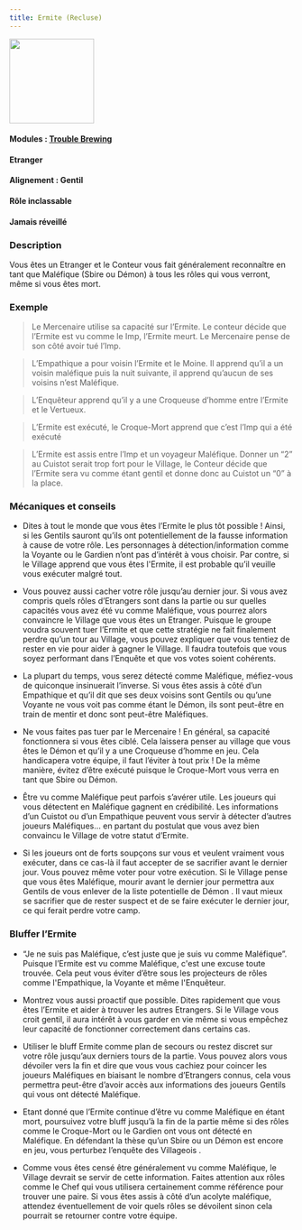 ```yaml
---
title: Ermite (Recluse)
---
```


<img src='/img/blood-on-the-clocktower/roles/ermite.png' height='150' />

#### Modules : [Trouble Brewing](../modules/trouble-brewing)
#### Etranger
#### Alignement : Gentil
#### Rôle inclassable
#### Jamais réveillé


### Description
Vous êtes un Etranger et le Conteur vous fait généralement reconnaître en tant que Maléfique (Sbire ou Démon) à tous les rôles qui vous verront, même si vous êtes mort.


### Exemple
> Le Mercenaire utilise sa capacité sur l’Ermite. Le conteur décide que l’Ermite est vu comme le Imp, l’Ermite meurt. Le Mercenaire pense de son côté avoir tué l’Imp.

> L’Empathique a pour voisin l’Ermite et le Moine. Il apprend qu’il a un voisin maléfique puis la nuit suivante, il apprend qu’aucun de ses voisins n’est Maléfique.

> L’Enquêteur apprend qu’il y a une Croqueuse d’homme entre l’Ermite et le Vertueux.

> L’Ermite est exécuté, le Croque-Mort apprend que c’est l’Imp qui a été exécuté

> L’Ermite est assis entre l’Imp et un voyageur Maléfique. Donner un “2” au Cuistot serait trop fort pour le Village, le Conteur décide que l’Ermite sera vu comme étant gentil et donne donc au Cuistot un “0” à la place.


### Mécaniques et conseils
- Dites à tout le monde que vous êtes l’Ermite le plus tôt possible ! Ainsi, si les Gentils sauront qu’ils ont potentiellement de la fausse information à cause de votre rôle. Les personnages  à détection/information comme la Voyante ou le Gardien n’ont pas d’intérêt à vous choisir. Par contre, si le Village apprend que vous êtes l'Ermite, il est probable qu’il veuille vous exécuter malgré tout.

- Vous pouvez aussi cacher votre rôle jusqu’au dernier jour. Si vous avez compris quels rôles d’Etrangers sont dans la partie ou sur quelles capacités vous avez été vu comme Maléfique, vous pourrez alors convaincre le Village que vous êtes un Etranger. Puisque le groupe voudra souvent tuer l’Ermite et que cette stratégie ne fait finalement perdre qu’un tour au Village, vous pouvez expliquer que vous tentiez de rester en vie pour aider à gagner le Village. Il faudra toutefois que vous soyez performant dans l’Enquête et que vos votes soient cohérents.

- La plupart du temps, vous serez détecté comme Maléfique, méfiez-vous de quiconque insinuerait l’inverse. Si vous êtes assis à côté d’un Empathique et qu’il dit que ses deux voisins sont Gentils ou qu’une Voyante ne vous voit pas comme étant le Démon, ils sont peut-être en train de mentir et donc sont peut-être Maléfiques.

- Ne vous faites pas tuer par le Mercenaire ! En général, sa capacité fonctionnera si vous êtes ciblé. Cela laissera penser au village que vous êtes le Démon et qu’il y a une Croqueuse d’homme en jeu. Cela handicapera votre équipe, il faut l’éviter à tout prix ! De la même manière, évitez d’être exécuté puisque le Croque-Mort vous verra en tant que Sbire ou Démon.

- Être vu comme Maléfique peut parfois s’avérer utile. Les joueurs qui vous détectent en Maléfique gagnent en crédibilité. Les informations d’un Cuistot ou d’un Empathique peuvent vous servir à détecter d’autres joueurs Maléfiques… en partant du postulat que vous avez bien convaincu le Village de votre statut d’Ermite. 

- Si les joueurs ont de forts soupçons sur vous et veulent vraiment vous exécuter, dans ce cas-là il faut accepter de se sacrifier avant le dernier jour. Vous pouvez même voter pour votre exécution. Si le Village pense que vous êtes Maléfique, mourir avant le dernier jour permettra aux Gentils de vous enlever de la liste potentielle de Démon . Il vaut mieux se sacrifier que de rester suspect et de se faire exécuter le dernier jour, ce qui ferait perdre votre camp.


### Bluffer l’Ermite 
- “Je ne suis pas Maléfique, c’est juste que je suis vu comme Maléfique”. Puisque l’Ermite est vu comme Maléfique, c'est une excuse toute trouvée. Cela peut vous éviter d’être sous les projecteurs de rôles comme l'Empathique, la Voyante et même l'Enquêteur.

- Montrez vous aussi proactif que possible. Dites rapidement que vous êtes l’Ermite et aider à trouver les autres Etrangers. Si le Village vous croit gentil, il aura intérêt à vous garder en vie même si vous empêchez leur capacité de fonctionner correctement dans certains cas.

- Utiliser le bluff Ermite comme plan de secours ou restez discret sur votre rôle jusqu’aux derniers tours de la partie. Vous pouvez alors vous dévoiler vers la fin et dire que vous vous cachiez pour coincer les joueurs Maléfiques en biaisant le nombre d’Etrangers connus, cela vous permettra peut-être d’avoir accès aux informations des joueurs Gentils qui vous ont détecté Maléfique.

- Etant donné que l’Ermite continue d’être vu comme Maléfique en étant mort, poursuivez votre bluff jusqu’à la fin de la partie même si des rôles comme le Croque-Mort ou le Gardien ont vous ont détecté en Maléfique. En défendant la thèse qu’un Sbire ou un Démon est encore en jeu, vous perturbez l’enquête des Villageois .

- Comme vous êtes censé être généralement vu comme Maléfique, le Village devrait se servir de cette information. Faites attention aux rôles comme le Chef qui vous utilisera certainement comme référence pour trouver une paire. Si vous êtes assis à côté d’un acolyte maléfique, attendez éventuellement de voir quels rôles se dévoilent sinon cela pourrait se retourner contre votre équipe.
